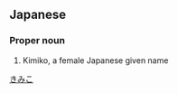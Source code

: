 ==Japanese==
{{ja-kanjitab|亀|実|子}}

===Proper noun===
{{ja-pos|proper|きみこ}}
# Kimiko, a female Japanese given name

[[Category:Japanese female given names|きみこ]]